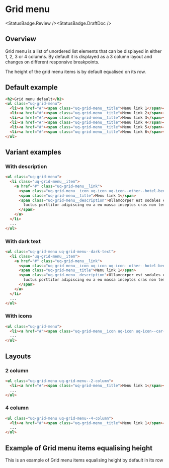 
# Grid menu

<StatusBadge.Review /><StatusBadge.DraftDoc />

## Overview

Grid menu is a list of unordered list elements that can be displayed in either 1, 2, 3 or 4 columns. 
By default it is displayed as a 3 column layout and changes on different responsive breakpoints.

The height of the grid menu items is by default equalised on its row.

## Default example

<Story id="components-grid-menu--grid-menu-default" />

```html
<h2>Grid menu default</h2>
<ul class="uq-grid-menu">
  <li><a href="#"><span class="uq-grid-menu__title">Menu link 1</span></a></li>
  <li><a href="#"><span class="uq-grid-menu__title">Menu link 2</span></a></li>
  <li><a href="#"><span class="uq-grid-menu__title">Menu link 3</span></a></li>
  <li><a href="#"><span class="uq-grid-menu__title">Menu link 4</span></a></li>
  <li><a href="#"><span class="uq-grid-menu__title">Menu link 5</span></a></li>
  <li><a href="#"><span class="uq-grid-menu__title">Menu link 6</span></a></li>
</ul>
```

## Variant examples

### With description

<Story id="components-grid-menu--grid-menu-description" />

```html
<ul class="uq-grid-menu">
  <li class="uq-grid-menu__item">
    <a href="#" class="uq-grid-menu__link">
      <span class="uq-grid-menu__icon uq-icon uq-icon--other--hotel-bedroom-1"></span>
      <span class="uq-grid-menu__title">Menu link 1</span>
      <span class="uq-grid-menu__description">Ullamcorper est sodales egestas condimentum vestibulum proin justo morbi
        luctus porttitor adipiscing eu a eu massa inceptos cras non tempus taciti.
      </span>
    </a>
  </li>
  ...
</ul>
```

### With dark text

<Story id="components-grid-menu--grid-menu-dark-text" />

```html
<ul class="uq-grid-menu uq-grid-menu--dark-text">
  <li class="uq-grid-menu__item">
    <a href="#" class="uq-grid-menu__link">
      <span class="uq-grid-menu__icon uq-icon uq-icon--other--hotel-bedroom-1"></span>
      <span class="uq-grid-menu__title">Menu link 1</span>
      <span class="uq-grid-menu__description">Ullamcorper est sodales egestas condimentum vestibulum proin justo morbi
        luctus porttitor adipiscing eu a eu massa inceptos cras non tempus taciti.
      </span>
    </a>
  </li>
  ...
</ul>
```

### With icons

<Story id="components-grid-menu--grid-menu-icons" />

```html
<ul class="uq-grid-menu">
  <li><a href="#"><span class="uq-grid-menu__icon uq-icon uq-icon--car-1"> </span> <span class="uq-grid-menu__title">Menu link 1</span></a></li>
  ...
</ul>
```

## Layouts

### 2 column

<Story id="components-grid-menu--grid-menu-2-column" />

```html
<ul class="uq-grid-menu uq-grid-menu--2-column">
  <li><a href="#"><span class="uq-grid-menu__title">Menu link 1</span></a></li>
  ...
</ul>
```

### 4 column

<Story id="components-grid-menu--grid-menu-4-column" />

```html
<ul class="uq-grid-menu uq-grid-menu--4-column">
  <li><a href="#"><span class="uq-grid-menu__title">Menu link 1</span></a></li>
  ...
</ul>
```

## Example of Grid menu items equalising height

This is an example of Grid menu items equalising height by default in its row

<Story id="components-grid-menu--grid-menu-equalised-height" />
